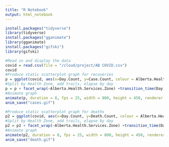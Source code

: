 ```yaml
---
title: "R Notebook"
output: html_notebook
---
```

```r
install.packages("tidyverse")
library(tidyverse)
install.packages("gganimate")
library(gganimate)
install.packages("gifski")
library(gifski)
```

```r
#Read in and display the data
covid = read.csv(file = "/cloud/project/AB COVID.csv")
covid
#Produce static scatterplot graph for recoveries
p = ggplot(covid, aes(x=Day.Count, y=Case.Count, colour = Alberta.Health.Services.Zone))+geom_point(show.legend = FALSE)+labs(x="Days", y="# of Cases")
#Split by Health Zone, add trails, elapse by day
p = p + facet_wrap(~Alberta.Health.Services.Zone) +transition_time(Day.Count)+ shadow_mark(alpha = 0.3, size = 0.75)+labs(title = "Day: {frame_time} of Cases")
#Animate graph
animate(p, duration = 8, fps = 25, width = 800, height = 450, renderer = gifski_renderer())
anim_save("cases.gif")
```

```r
#Produce static scatterplot graph for deaths
p2 = ggplot(covid, aes(x=Day.Count, y=Death.Count, colour = Alberta.Health.Services.Zone))+geom_point(show.legend = FALSE)+labs(x="Days", y="# of Deaths")
#Split by Health Zone, add trails, elapse by day
p2 = p2 + facet_wrap(~Alberta.Health.Services.Zone) +transition_time(Day.Count)+ shadow_mark(alpha = 0.3, size = 0.75)+labs(title = "Day: {frame_time} of Deaths")
#Animate graph
animate(p2, duration = 8, fps = 25, width = 800, height = 450, renderer = gifski_renderer())
anim_save("death.gif")
```

